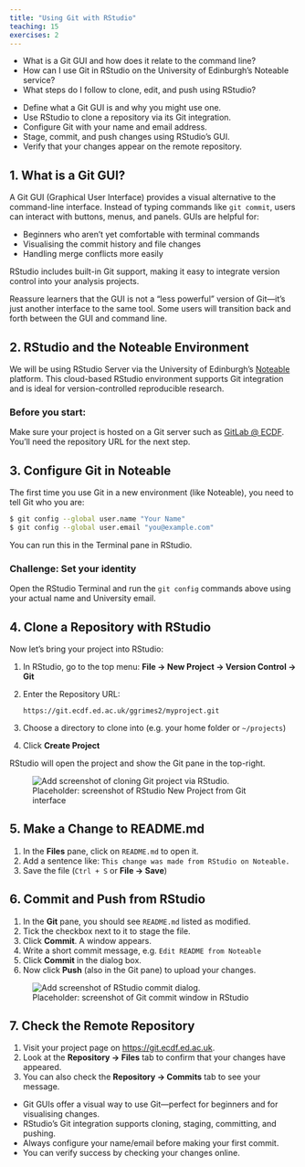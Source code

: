 ```yaml
---
title: "Using Git with RStudio"
teaching: 15
exercises: 2
---
```


:::::::::::::::::::::::::::::::::::::: questions 

- What is a Git GUI and how does it relate to the command line?
- How can I use Git in RStudio on the University of Edinburgh’s Noteable service?
- What steps do I follow to clone, edit, and push using RStudio?

::::::::::::::::::::::::::::::::::::::::::::::::

::::::::::::::::::::::::::::::::::::: objectives

- Define what a Git GUI is and why you might use one.
- Use RStudio to clone a repository via its Git integration.
- Configure Git with your name and email address.
- Stage, commit, and push changes using RStudio’s GUI.
- Verify that your changes appear on the remote repository.

::::::::::::::::::::::::::::::::::::::::::::::::

## 1. What is a Git GUI?

A Git GUI (Graphical User Interface) provides a visual alternative to the command-line interface. Instead of typing commands like `git commit`, users can interact with buttons, menus, and panels. GUIs are helpful for:

- Beginners who aren’t yet comfortable with terminal commands
- Visualising the commit history and file changes
- Handling merge conflicts more easily

RStudio includes built-in Git support, making it easy to integrate version control into your analysis projects.

:::::::::::::::::::::::::::::::::::::::::::::::::::::::::::::::::::: instructor

Reassure learners that the GUI is not a “less powerful” version of Git—it’s just another interface to the same tool. Some users will transition back and forth between the GUI and command line.

::::::::::::::::::::::::::::::::::::::::::::::::::::::::::::::::::::::::::::::::

## 2. RStudio and the Noteable Environment

We will be using RStudio Server via the University of Edinburgh’s [Noteable](https://noteable.edina.ac.uk/) platform. This cloud-based RStudio environment supports Git integration and is ideal for version-controlled reproducible research.

### Before you start:

Make sure your project is hosted on a Git server such as [GitLab @ ECDF](https://git.ecdf.ed.ac.uk). You’ll need the repository URL for the next step.

## 3. Configure Git in Noteable

The first time you use Git in a new environment (like Noteable), you need to tell Git who you are:

```bash
$ git config --global user.name "Your Name"
$ git config --global user.email "you@example.com"
```

You can run this in the Terminal pane in RStudio.

::::::::::::::::::::::::::::::::::::: challenge 

### Challenge: Set your identity

Open the RStudio Terminal and run the `git config` commands above using your actual name and University email.

::::::::::::::::::::::::::::::::::::::::::::::::

## 4. Clone a Repository with RStudio

Now let’s bring your project into RStudio:

1. In RStudio, go to the top menu: **File → New Project → Version Control → Git**
2. Enter the Repository URL:

   ```
https://git.ecdf.ed.ac.uk/ggrimes2/myproject.git
```

3. Choose a directory to clone into (e.g. your home folder or `~/projects`)
4. Click **Create Project**

RStudio will open the project and show the Git pane in the top-right.

![Placeholder: screenshot of RStudio New Project from Git interface](TODO-fig/rstudio-clone.png){alt='Add screenshot of cloning Git project via RStudio.'}

## 5. Make a Change to README.md

1. In the **Files** pane, click on `README.md` to open it.
2. Add a sentence like: `This change was made from RStudio on Noteable.`
3. Save the file (`Ctrl + S` or **File → Save**)

## 6. Commit and Push from RStudio

1. In the **Git** pane, you should see `README.md` listed as modified.
2. Tick the checkbox next to it to stage the file.
3. Click **Commit**. A window appears.
4. Write a short commit message, e.g. `Edit README from Noteable`
5. Click **Commit** in the dialog box.
6. Now click **Push** (also in the Git pane) to upload your changes.

![Placeholder: screenshot of Git commit window in RStudio](TODO-fig/rstudio-commit.png){alt='Add screenshot of RStudio commit dialog.'}

## 7. Check the Remote Repository

1. Visit your project page on [https://git.ecdf.ed.ac.uk](https://git.ecdf.ed.ac.uk).
2. Look at the **Repository → Files** tab to confirm that your changes have appeared.
3. You can also check the **Repository → Commits** tab to see your message.

::::::::::::::::::::::::::::::::::::: keypoints 

- Git GUIs offer a visual way to use Git—perfect for beginners and for visualising changes.
- RStudio’s Git integration supports cloning, staging, committing, and pushing.
- Always configure your name/email before making your first commit.
- You can verify success by checking your changes online.

::::::::::::::::::::::::::::::::::::::::::::::::

